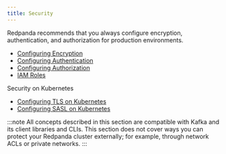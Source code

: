 ```yaml
---
title: Security
---
```


<head>
    <meta name="title" content="Security | Redpanda Docs"/>
    <meta name="description" content="Security index page."/>
</head>

Redpanda recommends that you always configure encryption, authentication, and authorization for production environments. 

- [Configuring Encryption](./encryption)
- [Configuring Authentication](./authentication)
- [Configuring Authorization](./authorization)
- [IAM Roles](./iam-roles)

Security on Kubernetes
  - [Configuring TLS on Kubernetes](./kubernetes-tls)
  - [Configuring SASL on Kubernetes](./sasl-kubernetes)

:::note
All concepts described in this section are compatible with Kafka and its client libraries and CLIs. This section does not cover ways you can protect your Redpanda cluster externally; for example, through network ACLs or private networks.
:::